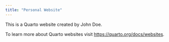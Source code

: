```yaml
---
title: "Personal Website"
---
```


This is a Quarto website created by John Doe.

To learn more about Quarto websites visit <https://quarto.org/docs/websites>.

